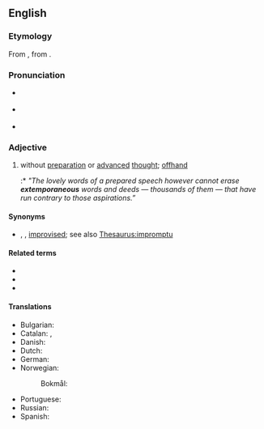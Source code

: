 ==English==
{{wikipedia}}

===Etymology===
From {{etyl|LL.|en}} {{m|la|extemporāneus}}, from {{etyl|la|en}} {{m|la|ex tempore||impromptu}}.

===Pronunciation===
* {{a|Canada}} {{IPA|/əksˌtɛmpɚˈeɪni.əs/|lang=en}}
* {{a|UK}} {{IPA|/ɛksˌtɛm.pɜː(ɹ)ˈeɪn.i.əs/|lang=en}}
* {{rhymes|eɪniəs|lang=en}}

===Adjective===
{{en-adj}}

# without [[preparation]] or [[advanced]] [[thought]]; [[offhand]]
#:* ''"The lovely words of a prepared speech however cannot erase '''extemporaneous''' words and deeds — thousands of them — that have run contrary to those aspirations.”''

====Synonyms====
* {{sense|without preparation}} {{l|en|off-the-cuff}}, {{l|en|extemporal}} {{qualifier|archaic}}, [[improvised]]; see also [[Thesaurus:impromptu]]

====Related terms====
* {{l|en|extemporanea}}
* {{l|en|extemporaneousness}}
* {{l|en|extemporize}}

====Translations====
{{trans-top|without preparation}}
* Bulgarian: {{t+|bg|импровизиран|sc=Cyrl}}
* Catalan: {{t|ca|extemporani|m}}, {{t|ca|extemporània|f}}
* Danish: {{t|da|improviseret}}
* Dutch: {{t+|nl|onvoorbereid}}
* German: {{t|de|unvorbereitet}}
* Norwegian:
*: Bokmål: {{t|nb|uforberedt}}
{{trans-mid}}
* Portuguese: {{t+|pt|extemporâneo}}
* Russian: {{t+|ru|импровизированный|sc=Cyrl}}
* Spanish: {{t+|es|extemporáneo}}
{{trans-bottom}}